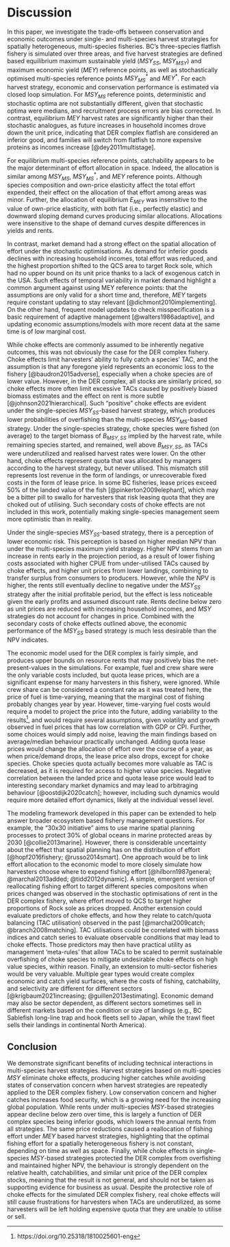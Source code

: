 # Discussion

In this paper, we investigate the trade-offs between
conservation and economic outcomes under single- and multi-species
harvest strategies for spatially heterogeneous, multi-species 
fisheries. BC's three-species flatfish fishery is simulated
over three areas, and five harvest strategies are defined based 
equilibrium maximum sustainable yield ($MSY_{SS}$, $MSY_{MSY}$) and 
maximum economic yield ($MEY$) reference points, as well as stochastically 
optimised multi-species reference points $MSY^*_{MS}$ and $MEY^*$. 
For each harvest strategy, economic and conservation performance is 
estimated via closed loop simulation. For $MSY_{MS}$ reference points, 
deterministic and stochastic optima are not substantially different,
given that stochastic optima were medians, and recruitment process errors
are bias corrected. In contrast, equilibrium $MEY$ harvest rates are
significantly higher than their stochastic analogues, as 
future increases in household incomes drove down the unit price, 
indicating that DER complex flatfish are considered an inferior
good, and families will switch from flatfish to more expensive proteins
as incomes increase [@dey2011multistage].

For equilibrium multi-species reference points, catchability appears
to be the major determinant of effort allocation in space. Indeed, 
the allocation is similar among $MSY_{MS}$, $MSY^*_{MS}$, and
$MEY$ reference points. Although species composition and own-price 
elasticity affect the total effort expended, their effect on the 
allocation of that effort among areas was minor. Further, the allocation 
of equilibrium $E_{MEY}$ was insensitive to the value of own-price
elasticity, with both flat (i.e., perfectly elastic) and downward 
sloping demand curves producing similar allocations. Allocations were 
insensitive to the shape of demand curves despite differences
in yields and rents. 

In contrast, market demand had a strong effect on the spatial
allocation of effort under the stochastic optimisations. As demand for 
inferior goods declines with increasing household incomes, 
total effort was reduced, and the highest proportion shifted to the QCS 
area to target Rock sole, which had no upper bound on its unit price thanks 
to a lack of exogenous catch in the USA. Such effects of temporal variability 
in market demand highlight a common argument against using MEY reference 
points: that the assumptions are only valid for a short time and, therefore,
$MEY$ targets require constant updating to stay relevant 
[@dichmont2010implementing]. On the other hand, 
frequent model updates to check misspecification is a basic requirement 
of adaptive management [@walters1986adaptive], and updating economic 
assumptions/models with more recent data at the same time is of low 
marginal cost.

While choke effects are commonly assumed to be inherently negative 
outcomes, this was not obviously the case for the DER complex fishery. 
Choke effects limit harvesters' ability to fully catch a species' TAC, 
and the assumption is that any foregone yield represents an economic 
loss to the fishery [@baudron2015adverse], especially when 
a choke species are of lower value. However, in the DER complex, all 
stocks are similarly priced, so choke effects more often limit excessive 
TACs caused by positively biased biomass estimates and the effect on
rent is more subtle [@johnson2021hierarchical]. Such "positive" choke 
effects are evident under the single-species $MSY_{SS}$-based harvest 
strategy, which produces lower probabilities of overfishing than the 
multi-species $MSY_{MS}$-based strategy. Under the single-species 
strategy, choke species were fished (on average) to the 
target biomass of $B_{MSY,SS}$ implied by the harvest rate, while 
remaining species started, and remained, well above $B_{MSY,SS}$, as 
TACs were underutilized and realised harvest rates were lower. On the
other hand, choke effects represent quota that was allocated by
managers according to the harvest strategy, but never utilised. 
This mismatch still represents lost revenue in the form of 
landings, or unrecoverable fixed costs in the form of lease price. In some
BC fisheries, lease prices exceed 50\% of the landed value of the 
fish [@pinkerton2009elephant], which may be a bitter pill to swallo for 
harvesters that risk leasing quota that they are choked out of utilising.
Such secondary costs of choke effects are not included in this work,
potentially making single-species management seem more optimistic than
in reality. 


Under the single-species $MSY_{SS}$-based strategy, there is a 
perception of lower economic risk. This perception is based on higher 
median NPV than under the multi-species maximum yield strategy. Higher 
NPV stems from an increase in rents early in the projection period, as a 
result of lower fishing costs associated with higher CPUE from under-utilised 
TACs caused by choke effects, and higher unit prices from lower landings, 
combining to transfer surplus from consumers to producers. However, while 
the NPV is higher, the rents still eventually decline to negative under 
the $MSY_{SS}$ strategy after the initial profitable period, but the 
effect is less noticeable given the early profits and assumed discount rate.
Rents decline below zero as unit prices are reduced with increasing 
household incomes, and $MSY$ strategies do not account for changes in 
price. Combined with the secondary costs of choke effects outlined above,
the economic performance of the $MSY_{SS}$ based strategy is much
less desirable than the NPV indicates.

The economic model used for the DER complex is fairly simple, and produces 
upper bounds on resource rents that may positively bias the 
net-present-values in the simulations. For example, fuel and crew share 
were the only variable costs included, but quota lease prices, which are 
a significant expense for many harvesters in this fishery, were ignored. 
While crew share can be considered a constant rate as it was treated here, 
the price of fuel is time-varying, meaning that the marginal cost of 
fishing probably changes year by year. However, time-varying fuel costs 
would require a model to project the price into the future, adding 
variability to the results^[https://doi.org/10.25318/1810025601-eng], 
and would require several assumptions, given volatility and growth 
observed in fuel prices that
has low correlation with GDP or CPI. Further, some choices would simply
add noise, leaving the main findings based on average/median behaviour
practically unchanged. Adding quota lease prices would change the 
allocation of effort over the course of a year, as when price/demand 
drops, the lease price also drops, except for choke species. Choke species 
quota actually becomes more valuable as TAC is decreased, as it is 
required for access to higher value species. Negative correlation 
between the landed price and quota lease price would lead to interesting 
secondary market dynamics and may lead to arbitraging behaviour 
[@oostdijk2020catch]; however, including such dynamics would require 
more detailed effort dynamics, likely at the individual vessel level.

The modeling framework developed in this paper can be extended to help
answer broader ecosystem based fishery management questions. For example, 
the "30x30 initiative" aims to use marine spatial planning processes
to protect 30\% of global oceans in marine protected areas by 2030 
[@collie2013marine]. However, 
there is considerable uncertainty about the effect that spatial planning 
has on the distribution of effort [@hopf2016fishery; @russo2014smart]. 
One approach would be to link effort allocation to the economic model 
to more closely simulate how harvesters choose where to expend fishing 
effort [@hilborn1987general; @marchal2013added; @tidd2012dynamic]. 
A simple, emergent version of reallocating fishing effort to target different
species compositons when prices changed was observed in the stochastic 
optimisations of rent in the DER complex fishery, where effort moved to 
QCS to target higher proportions of Rock sole as prices dropped. Another 
extension could 
evaluate predictors of choke effects, and how they relate to catch/quota 
balancing (TAC utilisation) observed in the past [@marchal2009catch; 
@branch2008matching]. TAC utilisations could be correlated with biomass 
indices and catch series to evaluate observable conditions that may lead 
to choke effects. Those predictors may then have practical utility as 
management 'meta-rules' that allow TACs to be scaled to permit sustainable 
overfishing of choke species to mitigate undesirable choke effects on 
high value species, within reason. Finally, an extension to multi-sector 
fisheries would be very valuable. Multiple gear types would create complex 
economic and catch yield surfaces, where the costs of fishing, catchability,
and selectivity are different for different sectors 
[@krigbaum2021increasing; @guillen2013estimating].  Economic demand may 
also be sector dependent, as different sectors sometimes sell in different 
markets based on the condition or size of landings (e.g., BC Sablefish 
long-line trap and hook fleets sell to Japan, while the trawl fleet sells 
their landings in continental North America). 

## Conclusion

We demonstrate significant benefits of including technical
interactions in multi-species harvest strategies. Harvest strategies
based on multi-species $MSY$ eliminate choke effects, producing higher 
catches while avoiding states of conservation concern when harvest
strategies are repeatedly applied to the DER complex fishery. Low 
conservation concern and higher catches increases food security, which 
is a growing need for the increasing global population. While rents under multi-species $MSY$-based strategies appear 
decline below zero over time, this is largely a function of DER complex
species being inferior goods, which lowers the annual rents from all 
strategies. The same price reductions caused a
reallocation of fishing effort under $MEY$ based harvest strategies, 
highlighting that the optimal fishing effort for a spatially heterogeneous 
fishery is not constant, depending on time as well as space. Finally, 
while choke effects in single-species $MSY$-based strategies protected 
the DER complex from overfishing and maintained higher NPV, 
the behaviour is strongly dependent on the relative health, catchabilities, 
and similar unit price of the DER complex stocks, meaning that the result 
is not general, and should not be taken as supporting evidence for 
business as usual. Despite the protective role of choke
effects for the simulated DER complex fishery, real choke effects will 
still cause frustrations for harvesters when TACs are underutilized, as 
some harvesters will be left holding expensive quota that they are unable
to utilise or sell.




